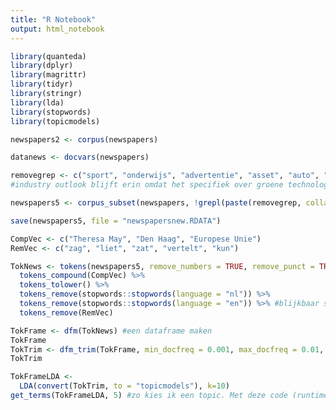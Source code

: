 ```yaml
---
title: "R Notebook"
output: html_notebook
---
```


```r
library(quanteda)
library(dplyr)
library(magrittr)
library(tidyr)
library(stringr)
library(lda)
library(stopwords)
library(topicmodels)

```
```r
newspapers2 <- corpus(newspapers)

datanews <- docvars(newspapers)

```

```r
removegrep <- c("sport", "onderwijs", "advertentie", "asset", "auto", "beurs", "black", "boeken", "cultuur", "gids", "dichters", "ditchters", "eten", "film", "koop", "kerk", "koninklijk", "kunst", "ligeti", "magazine", "media", "mode", "muziek", "poezie", "prive", "puzzel", "radiotv", "showbuzz", "volgende") 
#industry outlook blijft erin omdat het specifiek over groene technologie gaat. Magazine eruit omdat die niet vaak genoeg uitkomen in onze optiek. 
```


```r
newspapers5 <- corpus_subset(newspapers, !grepl(paste(removegrep, collapse = "|"), Section, ignore.case = TRUE))

```
```r
save(newspapers5, file = "newspapersnew.RDATA")
```

```r
CompVec <- c("Theresa May", "Den Haag", "Europese Unie") 
RemVec <- c("zag", "liet", "zat", "vertelt", "kun") 

TokNews <- tokens(newspapers5, remove_numbers = TRUE, remove_punct = TRUE, remove_sep = TRUE, remove_url = TRUE) %>% 
  tokens_compound(CompVec) %>%
  tokens_tolower() %>% 
  tokens_remove(stopwords::stopwords(language = "nl")) %>%
  tokens_remove(stopwords::stopwords(language = "en")) %>% #blijkbaar staat er nog al eens 'the' in de documenten, die moet er ook uit 
  tokens_remove(RemVec) 
```

```r
TokFrame <- dfm(TokNews) #een dataframe maken 
TokFrame
TokTrim <- dfm_trim(TokFrame, min_docfreq = 0.001, max_docfreq = 0.01, docfreq_type = "prop") #  features trimmen: hoge sparsity, hoog aantal features zodat de LDA het meeste zin heeft
TokTrim
```

```r
TokFrameLDA <- 
  LDA(convert(TokTrim, to = "topicmodels"), k=10) 
get_terms(TokFrameLDA, 5) #zo kies ik een topic. Met deze code (runtime +- 40 minuten) komen verschillende interessante onderwerpen naar boven die met elkaar te maken hebben
```

